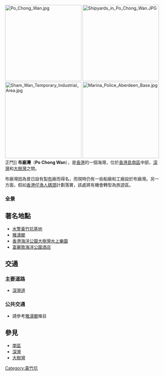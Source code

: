 {{unreferenced|time=2007-10-22}}
[[File:Po_Chong_Wan.jpg|250px]]
[[File:Shipyards_in_Po_Chong_Wan.JPG|250px]]
[[File:Sham_Wan_Temporary_Industrial_Area.jpg|250px]]
[[File:Marina_Police_Aberdeen_Base.jpg|250px]]正門]]
'''布廠灣'''（'''Po Chong Wan'''），是[[香港|香港]]的一個海灣，位於[[香港島|香港島]][[南區_(香港)|南區]]中部，[[深灣|深灣]]和[[大樹灣|大樹灣]]之間。

布廠灣因為昔日設有製[[布|布]]廠而得名，而現時仍有一些船廠和工廠設於布廠灣。另一方面，假如[[香港仔漁人碼頭|香港仔漁人碼頭]]計劃落實，該處將有機會轉型為旅遊區。

=== 全景 ===
{{wide image|香港布廠灣.jpg|650px|布廠灣全貌}}

==著名地點==
*[[水警黃竹坑基地|水警黃竹坑基地]]
*[[雅濤閣|雅濤閣]]
*[[香港海洋公園大樹灣水上樂園|香港海洋公園大樹灣水上樂園]]
*[[富麗敦海洋公園酒店|富麗敦海洋公園酒店]]

==交通==
===主要道路===
*[[深灣道|深灣道]]
===公共交通===
*請參考[[雅濤閣|雅濤閣]]條目

==參見==
*[[南區_(香港)|南區]]
*[[深灣|深灣]]
*[[大樹灣|大樹灣]]
{{commonscat|Po Chong Wan}}
{{HK-geo-stub}}
{{香港海灣}}
[[Category:黃竹坑|Category:黃竹坑]]